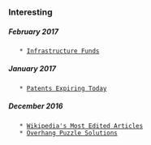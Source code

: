 
=== Interesting ===

===== February  2017 =====
    * [[https://www.bloomberg.com/news/features/2017-02-16/global-infrastructure-partners-gets-big-returns-in-sleepy-sector|Infrastructure Funds]]
===== January 2017 =====
    * [[http://patentsexpiringtoday.com/|Patents Expiring Today]]
===== December 2016 =====
    * [[https://blog.wikimedia.org/2016/12/21/death-politics-most-edited-articles/|Wikipedia's Most Edited Articles]]
    * [[https://www.quantamagazine.org/20161202-overhang-puzzle-solution/|Overhang Puzzle Solutions]]
